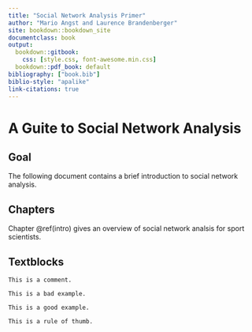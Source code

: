 ```yaml
---
title: "Social Network Analysis Primer"
author: "Mario Angst and Laurence Brandenberger"
site: bookdown::bookdown_site
documentclass: book
output:
  bookdown::gitbook: 
    css: [style.css, font-awesome.min.css]
  bookdown::pdf_book: default
bibliography: ["book.bib"]
biblio-style: "apalike"
link-citations: true
---
```


<!-- Verlinken:  \@ref(forschungsfrage) -->
<!-- ```{block, type='rmdcomment'} -->
<!-- Hier steht ein Kommentar. -->
<!-- ``` -->

<!-- ```{block, type ='rmdwrong'} -->
<!-- Hier steht ein schlechtes oder falsches Beispiel. -->
<!-- ``` -->

<!-- ```{block, type ='rmdright'} -->
<!-- Hier steht ein korrektes Beispiel. -->
<!-- ``` -->

<!-- ```{block, type = 'rmddaumenregel'} -->
<!-- Hier steht eine Daumenregel. -->
<!-- ``` -->

<!-- ```{r setup, include=FALSE} -->
<!-- opts_chunk$set(tidy.opts = list(width.cutoff = 80), tidy = TRUE) -->
<!-- ``` -->

<!-- Bild einfügen:  -->
<!-- ```{r, echo=FALSE, fig.cap = 'Plagiatssoftware Turnitin', fig.width=10, fig.height=8} -->
<!-- knitr::include_graphics(rep("screenshots/plagiate.png")) -->
<!-- ``` -->

# A Guite to Social Network Analysis
## Goal

The following document contains a brief introduction to social network analysis.

## Chapters

Chapter \@ref(intro) gives an overview of social network analsis for sport scientists.

## Textblocks

```block
This is a comment.
```

```block
This is a bad example.
```

```block
This is a good example.
```

```block
This is a rule of thumb.
```




